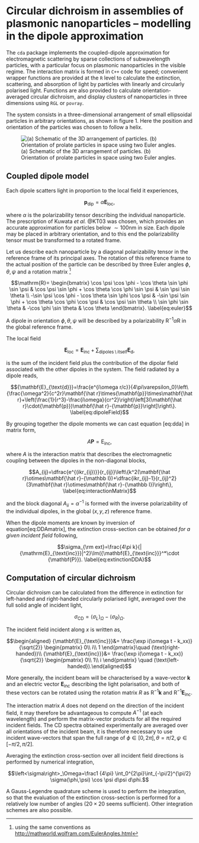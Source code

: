 Circular dichroism in assemblies of plasmonic nanoparticles -- modelling in the dipole approximation
========================================================
<!-- 
%\VignetteEngine{knitr::knitr}
%\VignetteIndexEntry{theory}
-->
The `cda` package implements the coupled-dipole approximation for
electromagnetic scattering by sparse collections of subwavelength
particles, with a particular focus on plasmonic nanoparticles in the
visible regime. The interaction matrix is formed in `C++` code for
speed; convenient wrapper functions are provided at the `R` level to
calculate the extinction, scattering, and absorption of light by
particles with linearly and circularly polarised light. Functions are
also provided to calculate orientation-averaged circular dichroism, and
display clusters of nanoparticles in three dimensions using `RGL` or
`povray`.

The system consists in a three-dimensional arrangement of small
ellipsoidal particles in arbitrary orientations, as shown in figure 1.
Here the position and orientation of the particles was chosen to follow
a helix.

![(a) Schematic of the 3D arrangement of particles. (b) Orientation of
prolate particles in space using two Euler angles.](setup.png)

## Coupled dipole model

Each dipole scatters light in proportion to the local field it
experiences,

$${\mathbf{p}_{\text{dip}}}=\alpha {\mathbf{E}_{\text{loc}}},
\label{eq:localfield}$$

where $\alpha$ is the polarizability tensor describing the individual
nanoparticle. The prescription of Kuwata *et al.* @KT03 was chosen,
which provides an accurate approximation for particles below
$\sim 100$nm in size. Each dipole may be placed in arbitrary
orientation, and to this end the polarizability tensor must be
transformed to a rotated frame.

Let us describe each nanoparticle by a diagonal polarizability tensor in
the reference frame of its principal axes. The rotation of this
reference frame to the actual position of the particle can be described
by three Euler angles $\phi, \theta, \psi$ and a rotation matrix [^1]

$$\mathrm{R}= \begin{bmatrix} 
    \cos \psi  \cos \phi  - \cos \theta  \sin \phi  \sin \psi &
\cos \psi  \sin \phi  + \cos \theta  \cos \phi  \sin \psi &
\sin \psi  \sin \theta \\
-\sin \psi  \cos \phi  - \cos \theta  \sin \phi  \cos \psi &
-\sin \psi  \sin \phi  + \cos \theta  \cos \phi  \cos \psi &
\cos \psi  \sin \theta \\
\sin \phi  \sin \theta &
-\cos \phi  \sin \theta & 
\cos \theta 
     \end{bmatrix}.
\label{eq:euler}$$

A dipole in orientation $\phi, \theta, \psi$ will be described by a
polarizability $\mathrm{R}^{-1}\alpha \mathrm{R}$ in the global
reference frame.

The local field

$${\mathbf{E}_{\text{loc}}}={\mathbf{E}_{\text{inc}}}+\sum_{\text{dipoles}\setminus \text{itself}}{{\mathbf{E}_{\text{d}}}},
\label{eq:dda}$$

is the sum of the incident field plus the contribution of the dipolar
field associated with the other dipoles in the system. The field
radiated by a dipole reads,

$${\mathbf{E}_{\text{d}}}=\frac{e^{i\omega r/c}}{4\pi\varepsilon_0}\left\{\frac{\omega^2}{c^2r}\mathbf{\hat r}\times{\mathbf{p}}\times\mathbf{\hat r}+\left(\frac{1}{r^3}-\frac{i\omega}{cr^2}\right)\left[3(\mathbf{\hat r}\cdot{\mathbf{p}})\mathbf{\hat r}-{\mathbf{p}}\right]\right\}.
    \label{eq:dipoleField}$$

By grouping together the dipole moments we can cast equation [eq:dda] in
matrix form,

$$A{\mathbf{P}}={\mathrm{E}_{\text{inc}}},
\label{eq:DDAmatrix}$$

where $A$ is the interaction matrix that describes the electromagnetic
coupling between the dipoles in the non-diagonal blocks,

$$A_{ij}=\dfrac{e^{(ikr_{ij})}}{r_{ij}}\left\{k^2(\mathbf{\hat r}\otimes\mathbf{\hat r}-{\mathbb I})+\dfrac{ikr_{ij}-1}{r_{ij}^2}(3\mathbf{\hat r}\otimes\mathbf{\hat r}-{\mathbb I})\right\},
    \label{eq:interactionMatrix}$$

and the block diagonal $A_{ii}=\alpha^{-1}$ is formed with the inverse
polarizability of the individual dipoles, in the global $(x,y,z)$
reference frame.

When the dipole moments are known by inversion of
equation[eq:DDAmatrix], the extinction cross-section can be obtained
*for a given incident field* following,

$$\sigma_{\rm ext}=\frac{4\pi k}{|{\mathrm{E}_{\text{inc}}}|^2}\Im({\mathbf{E}_{\text{inc}}}^*\cdot {\mathbf{P}}).
    \label{eq:extinctionDDA}$$

## Computation of circular dichroism

Circular dichroism can be calculated from the difference in extinction
for left-handed and right-handed circularly polarised light, averaged
over the full solid angle of incident light,

$$\sigma_{\text{CD}} = \left<\sigma_L\right>_\Omega - \left<\sigma_R\right>_\Omega.$$

The incident field incident along $x$ is written as,

$$\begin{aligned}
    {\mathbf{E}_{\text{inc}}}&= \frac{\exp i(\omega t - k_xx)}{\sqrt{2}} \begin{pmatrix}
        0\\
        i\\
                1
    \end{pmatrix}\quad (\text{right-handed})\\
    {\mathbf{E}_{\text{inc}}}&= \frac{\exp i(\omega t - k_xx)}{\sqrt{2}} \begin{pmatrix}
        0\\
        1\\
                i
    \end{pmatrix} \quad (\text{left-handed}).\end{aligned}$$

More generally, the incident beam will be characterised by a wave-vector
$\mathbf{k}$ and an electric vector ${\mathbf{E}_{\text{inc}}}$
describing the light polarisation, and both of these vectors can be
rotated using the rotation matrix $R$ as $\mathrm{R}^{-1}\mathbf{k}$ and
$\mathrm{R}^{-1}{\mathbf{E}_{\text{inc}}}$.

The interaction matrix $A$ does not depend on the direction of the
incident field, it may therefore be advantageous to compute $A^{-1}$ (at
each wavelength) and perform the matrix-vector products for all the
required incident fields. The CD spectra obtained experimentally are
averaged over all orientations of the incident beam, it is therefore
necessary to use incident wave-vectors that span the full range of
$\phi\in[0,2\pi], \theta=\pi/2,
\psi\in[-\pi/2,\pi/2]$.

Averaging the extinction cross-section over all incident field
directions is performed by numerical integration,

$$\left<\sigma\right>_\Omega=\frac1 {4\pi} \int_0^{2\pi}\int_{-\pi/2}^{\pi/2} \sigma(\phi,\psi) \cos \psi d\psi d\phi.$$

A Gauss-Legendre quadrature scheme is used to perform the integration,
so that the evaluation of the extinction cross-section is performed for
a relatively low number of angles ($20\times 20$ seems sufficient).
Other integration schemes are also possible.

[^1]: using the same conventions as
    <http://mathworld.wolfram.com/EulerAngles.html>
